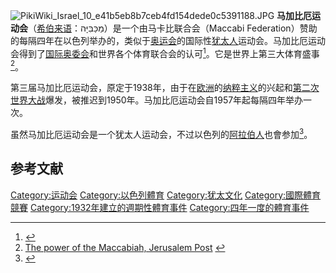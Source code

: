 [[File:PikiWiki_Israel_10_e41b5eb8b7ceb4fd154dede0c5391188.JPG|thumb]]
'''马加比厄运动会'''（[[希伯来语|希伯来语]]：מַכַּבִּיָּה）是一个由马卡比联合会（Maccabi Federation）赞助的每隔四年在以色列举办的，类似于[[奥运会|奥运会]]的国际性[[犹太人|犹太人]]运动会。马加比厄运动会得到了[[国际奥委会|国际奥委会]]和世界各个体育联合会的认可<ref>{{Cite web |url=http://www.mfa.gov.il/MFA/Israel+beyond+politics/The+17th+Maccabiah+Games+-+July+2005.htm?DisplayMode=print |title=The 17th Maccabiah Games - July 2005 - Israel Ministry of Foreign Affairs |accessdate=2009-11-24 |archive-date=2009-07-03 |archive-url=https://web.archive.org/web/20090703134307/http://www.mfa.gov.il/MFA/Israel+beyond+politics/The+17th+Maccabiah+Games+-+July+2005.htm?DisplayMode=print |dead-url=no }}</ref>。它是世界上第三大体育盛事<ref>[http://fr.jpost.com/servlet/Satellite?cid=1244371079547&pagename=JPost/JPArticle/ShowFull The power of the Maccabiah, Jerusalem Post] {{webarchive|url=https://www.webcitation.org/5iejcFL1g?url=http://www.jpost.com/servlet/Satellite?cid=1244371079547&pagename=JPost%2FJPArticle%2FShowFull |date=2009-07-30 }}</ref>。

第三届马加比厄运动会，原定于1938年，由于在[[欧洲|欧洲]]的[[纳粹主义|纳粹主义]]的兴起和[[第二次世界大战|第二次世界大战]]爆发，被推迟到1950年。马加比厄运动会自1957年起每隔四年举办一次。

虽然马加比厄运动会是一个犹太人运动会，不过以色列的[[阿拉伯人|阿拉伯人]]也會参加<ref>{{Cite web |url=http://www.ynetnews.com/articles/0,7340,L-3111132,00.html |title=Arab Israeli wins Maccabiah gold - ynetnews.com |accessdate=2009-11-24 |archive-date=2014-02-25 |archive-url=https://web.archive.org/web/20140225101647/http://www.ynetnews.com/articles/0,7340,L-3111132,00.html |dead-url=no }}</ref>。

==参考文献==
<div class="references-small">
<references></references>
</div>
{{体育小作品}}
{{TranslatedFromWikipedia|en|Maccabiah Games}}
[[Category:运动会|Category:运动会]]
[[Category:以色列體育|Category:以色列體育]]
[[Category:犹太文化|Category:犹太文化]]
[[Category:國際體育競賽|Category:國際體育競賽]]
[[Category:1932年建立的週期性體育事件|Category:1932年建立的週期性體育事件]]
[[Category:四年一度的體育事件|Category:四年一度的體育事件]]
{{国际体育赛事}}